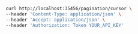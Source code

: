 ```bash showLineNumbers copy filename="Pagination Cursor Body usage example"
curl http://localhost:35456/pagination/cursor \
--header 'Content-Type: application/json' \
--header 'Accept: application/json' \
--header 'Authorization: Token YOUR_API_KEY'
```
